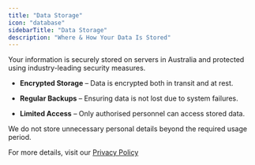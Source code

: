 ```yaml
---
title: "Data Storage"
icon: "database"
sidebarTitle: "Data Storage"
description: "Where & How Your Data Is Stored"
---
```


Your information is securely stored on servers in Australia and protected using industry-leading security measures.

* **Encrypted Storage** – Data is encrypted both in transit and at rest.

* **Regular Backups** – Ensuring data is not lost due to system failures.

* **Limited Access** – Only authorised personnel can access stored data.

We do not store unnecessary personal details beyond the required usage period.

For more details, visit our [Privacy Policy](https://help.exam-insights.com/policies/privacy_policy)